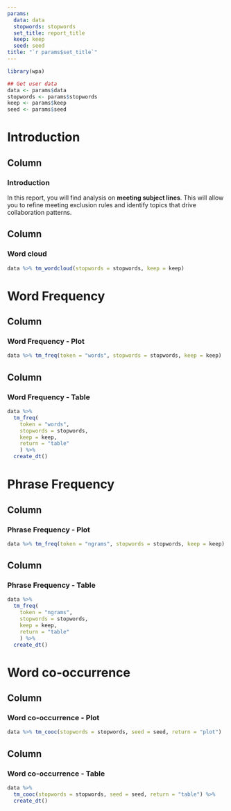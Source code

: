 ---
params:
  data: data
  stopwords: stopwords
  set_title: report_title
  keep: keep
  seed: seed
title: "`r params$set_title`"  
---

```{r echo=FALSE, message=FALSE, warning=FALSE}
library(wpa)

## Get user data
data <- params$data
stopwords <- params$stopwords
keep <- params$keep
seed <- params$seed
```

Introduction
===============================================

Column {data-width=40%}
-------------------------------------

### Introduction

In this report, you will find analysis on **meeting subject lines**. This will allow you to refine meeting exclusion rules and identify topics that drive collaboration patterns.

Column {data-width=60%}
-------------------------------------

### Word cloud

```{r echo=FALSE, message=FALSE, warning=FALSE}
data %>% tm_wordcloud(stopwords = stopwords, keep = keep)
```

Word Frequency
===============================================

Column {data-width=50%}
-------------------------------------

### Word Frequency - Plot

```{r echo=FALSE, message=FALSE, warning=FALSE}
data %>% tm_freq(token = "words", stopwords = stopwords, keep = keep)
```

Column {data-width=50%}
-------------------------------------

### Word Frequency - Table

```{r echo=FALSE, message=FALSE, warning=FALSE}
data %>%
  tm_freq(
    token = "words",
    stopwords = stopwords,
    keep = keep,
    return = "table"
    ) %>%
  create_dt()
```

Phrase Frequency
===============================================

Column {data-width=50%}
-------------------------------------

### Phrase Frequency - Plot

```{r echo=FALSE, message=FALSE, warning=FALSE}
data %>% tm_freq(token = "ngrams", stopwords = stopwords, keep = keep)
```

Column {data-width=50%}
-------------------------------------

### Phrase Frequency - Table

```{r echo=FALSE, message=FALSE, warning=FALSE}
data %>%
  tm_freq(
    token = "ngrams",
    stopwords = stopwords,
    keep = keep,
    return = "table"
    ) %>%
  create_dt()
```

Word co-occurrence
===============================================

Column {data-width=50%}
-------------------------------------

### Word co-occurrence - Plot

```{r echo=FALSE, message=FALSE, warning=FALSE}
data %>% tm_cooc(stopwords = stopwords, seed = seed, return = "plot")
```

Column {data-width=50%}
-------------------------------------

### Word co-occurrence - Table
```{r echo=FALSE, message=FALSE, warning=FALSE}
data %>%
  tm_cooc(stopwords = stopwords, seed = seed, return = "table") %>%
  create_dt()
```


